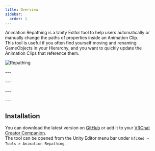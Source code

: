 ```yaml
---
title: Overview
sidebar:
  order: 1
---
```


Animation Repathing is a Unity Editor tool to help users automatically or manually change the paths of properties inside an Animation Clip.  
This tool is useful if you often find yourself moving and renaming GameObjects in your Hierarchy, and you want to quickly update the Animation Clips that reference them.

![Repathing](../../../assets/images/animation-repathing/repathing.webp)

<CardGrid>
  <Card title="Downloads" icon="seti:markdown">
    <p id="downloads">---</p>
  </Card>
  <Card title="Users" icon="seti:bazel">
    <p id="users">---</p>
  </Card>
  <Card title="Projects" icon="rocket">
    <p id="projects">---</p>
  </Card>
    <Card title="Changed Paths" icon="pencil">
    <p id="paths">---</p>
  </Card>
</CardGrid>

## Installation

You can download the latest version on [GitHub](https://github.com/hfcRed/Animation-Repathing/releases/tag/v0.5.4) or add it to your [VRChat Creator Companion](https://github.com/hfcRed/Animation-Repathing/releases/latest).  
The tool can be opened from the Unity Editor menu bar under `hfcRed > Tools > Animation Repathing`.
